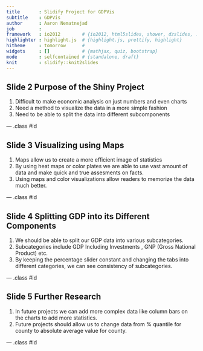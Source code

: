 ```yaml
---
title       : Slidify Project for GDPVis
subtitle    : GDPVis
author      : Aaron Nematnejad
job         : 
framework   : io2012        # {io2012, html5slides, shower, dzslides, ...}
highlighter : highlight.js  # {highlight.js, prettify, highlight}
hitheme     : tomorrow      # 
widgets     : []            # {mathjax, quiz, bootstrap}
mode        : selfcontained # {standalone, draft}
knit        : slidify::knit2slides
---
```


## Slide 2 Purpose of the Shiny Project 

1. Difficult to make economic analysis on just numbers and even charts
2. Need a method to visualize the data in a more simple fashion
3. Need to be able to split the data into different subcomponents



--- .class #id 

## Slide 3 Visualizing using Maps

1. Maps allow us to create a more efficient image of statistics
2. By using heat maps or color plates we are able to use vast amount of data and make quick and true assesments on facts.
3. Using maps and color visualizations allow readers to memorize the data much better.

--- .class #id 

## Slide 4  Splitting GDP into its Different Components

1. We should be able to split our GDP data into various subcategories.
2. Subcategories include GDP Including Investments , GNP (Gross National Product) etc.
3. By keeping the percentage slider constant and changing the tabs into different categories, we can see consistency of subcategories.

--- .class #id 

##  Slide 5  Further Research
1. In future projects we can add more complex data like column bars on the charts to add more statistics. 
2. Future projects should allow us to change data from % quantile for county to absolute average value for county. 

--- .class #id 